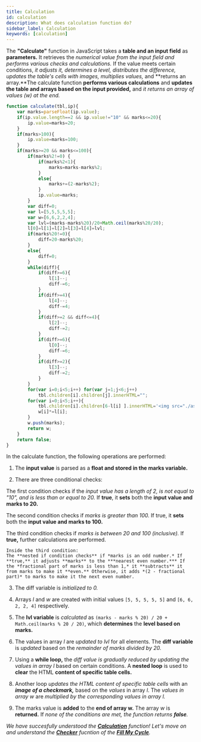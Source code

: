 ```yaml
---
title: Calculation
id: calculation
description: What does calculation function do?
sidebar_label: Calculation
keywords: [calculation]
---
```


The **"Calculate"** function in JavaScript takes a **table and an input field** as **parameters.** It retrieves the *numerical value from the input field and performs various checks and calculations.* If the value meets certain conditions, *it adjusts it, determines a level, distributes the difference, updates the table's cells with images, multiplies values,* and **returns an array.**The calculate function **performs various calculations** and **updates the table and arrays based on the input provided,** and *it returns an array of values (w) at the end.*

```jsx title="script.js" {3-4,6-7,9-12,15,22-25,55-56}showLineNumbers
function calculate(tbl,ip){
	var marks=parseFloat(ip.value);
	if(ip.value.length==2 && ip.value!="10" && marks<=20){
		ip.value=marks=20;
	}
	if(marks>100){
		ip.value=marks=100;
	}
	if(marks>=20 && marks<=100){
		if(marks%2!=0) {
			if(marks%2<1){
				marks=marks-marks%2;
			}
			else{
				marks+=(2-marks%2);
			}
			ip.value=marks;
		}
		var diff=0;
		var l=[5,5,5,5,5];
		var w=[6,6,2,2,4];
		var lvl=(marks-marks%20)/20+Math.ceil(marks%20/20);
		l[0]=l[1]=l[2]=l[3]=l[4]=lvl;
		if(marks%20!=0){
			diff=20-marks%20;
		}
		else{
			diff=0;
		}
		while(diff){
			if(diff>=6){
				l[1]--;
				diff-=6;
			}
			if(diff>=4){
				l[4]--;
				diff-=4;
			}
			if(diff>=2 && diff<=4){
				l[2]--;
				diff-=2;
			}
			if(diff>=6){
				l[0]--;
				diff-=6;
			}
			if(diff>=2){
				l[3]--;
				diff-=2;
			}
		}
		for(var i=0;i<5;i++) for(var j=1;j<6;j++)
			tbl.children[i].children[j].innerHTML="";
		for(var i=0;i<5;i++){
			tbl.children[i].children[6-l[i] ].innerHTML='<img src="./assets/images/check.png" style= "height:50px; width:60px;">';
			w[i]*=l[i];
		}
		w.push(marks);
		return w;
	}
	return false;
}
```


In the calculate function, the following operations are performed:

1. The **input value** is parsed as a **float and stored in the marks variable.** 

2. There are three conditional checks:

 The first condition checks if the *input value has a length of 2, is not equal to "10", and is less than or equal to 20.* If **true**, it **sets** both the **input value and marks to 20.**
 
 The second condition checks if *marks is greater than 100.* If true, it **sets** both the **input value and marks to 100.**
 
 The third condition checks if *marks is between 20 and 100 (inclusive).* If **true,** further calculations are performed.
    
    Inside the third condition:
    The **nested if condition checks** if *marks is an odd number.* If **true,** it adjusts **marks** to the ***nearest even number.*** If the *fractional part of marks is less than 1,* it **subtracts** it from marks to make it **even.** Otherwise, it adds *(2 - fractional part)* to marks to make it the next even number.

3. The diff variable is *initialized to 0.*

4. Arrays *l* and *w* are created with initial values `[5, 5, 5, 5, 5]` and `[6, 6, 2, 2, 4]` respectively.

5. The **lvl variable** is *calculated* as `(marks - marks % 20) / 20 + Math.ceil(marks % 20 / 20)`, which **determines** the **level based on marks.**

6. The values in array *l* are *updated to lvl* for all elements. The **diff variable** is *updated* based on the *remainder of marks divided by 20.*

7. Using a **while loop,** the *diff value is gradually reduced by updating the values in array l* based on certain conditions. A **nested loop** is used to **clear** the HTML **content of specific table cells.**

8. Another loop *updates the HTML content of specific table cells* with an ***image of a checkmark,*** based on the *values* in array *l*. The *values in array w* are *multiplied by the corresponding values in array l.*

9. The marks value is **added** to the **end of array w.** The array *w* is **returned.** If *none of the conditions are met, the function returns **false**.*

_We have succesfully understood the [**Calculation**](calculation) function! Let's move on and understand the [**Checker**](checker) fucntion of the **[Fill My Cycle](fillmycycle.tcetmumbai.in/)**._
